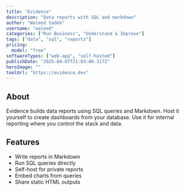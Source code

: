 ---
title: "Evidence"
description: "Data reports with SQL and markdown"
author: "Waleed Sadek"
username: "waleed"
categories: ["Run Business", "Understand & Improve"]
tags: ["data", "sql", "reports"]
pricing:
  model: "free"
softwareTypes: ["web-app", "self-hosted"]
publishDate: "2025-04-07T21:03:00.317Z"
heroImage: ""
toolUrl: "https://evidence.dev"
---
## About
Evidence builds data reports using SQL queries and Markdown. Host it yourself to create dashboards from your database. Use it for internal reporting where you control the stack and data.

## Features
- Write reports in Markdown
- Run SQL queries directly
- Self-host for private reports
- Embed charts from queries
- Share static HTML outputs
